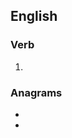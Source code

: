 ==English==

===Verb===
{{head|en|verb form}}

# {{en-past of|radge}}

===Anagrams===
* {{l|en|gadder}}
* {{l|en|graded}}